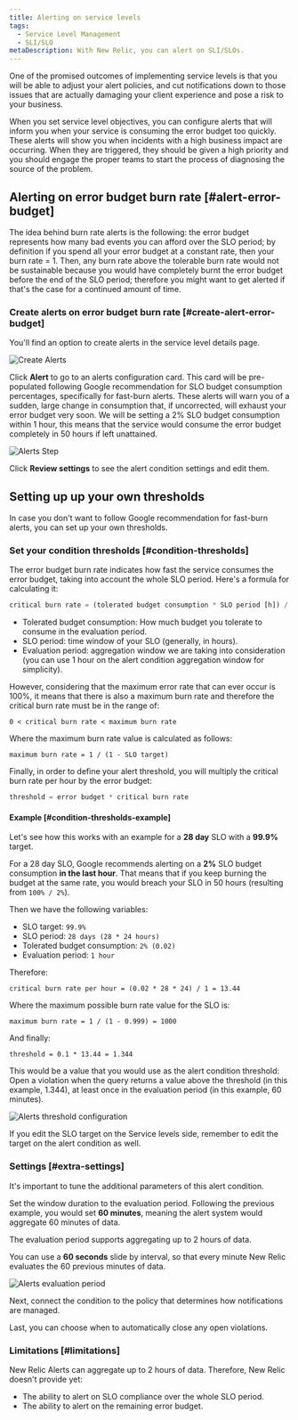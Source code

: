 ```yaml
---
title: Alerting on service levels
tags:
  - Service Level Management
  - SLI/SLO
metaDescription: With New Relic, you can alert on SLI/SLOs.
---
```






One of the promised outcomes of implementing service levels is that you will be able to adjust your alert policies, and cut notifications down to those issues that are actually damaging your client experience and pose a risk to your business.

When you set service level objectives, you can configure alerts that will inform you when your service is consuming the error budget too quickly. These alerts will show you when incidents with a high business impact are occurring. When they are triggered, they should be given a high priority and you should engage the proper teams to start the process of diagnosing the source of the problem.

## Alerting on error budget burn rate [#alert-error-budget]

The idea behind burn rate alerts is the following: the error budget represents how many bad events you can afford over the SLO period; by definition if you spend all your error budget at a constant rate, then your burn rate = 1. Then, any burn rate above the tolerable burn rate would not be sustainable because you would have completely burnt the error budget before the end of the SLO period; therefore you might want to get alerted if that's the case for a continued amount of time. 

### Create alerts on error budget burn rate [#create-alert-error-budget]

You'll find an option to create alerts in the service level details page.

<img
  title="Alerts CTA.png"
  alt="Create Alerts"
  src={slmCreateAlertsButton}
/>

Click **Alert** to go to an alerts configuration card. This card will be pre-populated following Google recommendation for SLO budget consumption percentages, specifically for fast-burn alerts. These alerts will warn you of a sudden, large change in consumption that, if uncorrected, will exhaust your error budget very soon. We will be setting a 2% SLO budget consumption within 1 hour, this means that the service would consume the error budget completely in 50 hours if left unattained. 

<img
  title="Alerts Step.png"
  alt="Alerts Step"
  src={slmSloAlertConditionSetUpCard}
/>

Click **Review settings** to see the alert condition settings and edit them.

## Setting up up your own thresholds

In case you don't want to follow Google recommendation for fast-burn alerts, you can set up your own thresholds.

### Set your condition thresholds [#condition-thresholds]

The error budget burn rate indicates how fast the service consumes the error budget, taking into account the whole SLO period. Here's a formula for calculating it:

```sql
critical burn rate = (tolerated budget consumption * SLO period [h]) / (evaluation period [h])
```

* Tolerated budget consumption: How much budget you tolerate to consume in the evaluation period. 
* SLO period: time window of your SLO (generally, in hours).
* Evaluation period: aggregation window we are taking into consideration (you can use 1 hour on the alert condition aggregation window for simplicity).

However, considering that the maximum error rate that can ever occur is 100%, it means that there is also a maximum burn rate and therefore the critical burn rate must be in the range of:
```
0 < critical burn rate < maximum burn rate
```

Where the maximum burn rate value is calculated as follows:
```
maximum burn rate = 1 / (1 - SLO target)
```

Finally, in order to define your alert threshold, you will multiply the critical burn rate per hour by the error budget:

```sql
threshold = error budget * critical burn rate 
```

#### Example [#condition-thresholds-example]

Let's see how this works with an example for a **28 day** SLO with a **99.9%** target.

For a 28 day SLO, Google recommends alerting on a **2%** SLO budget consumption **in the last hour**. That means that if you keep burning the budget at the same rate, you would breach your SLO in 50 hours (resulting from `100% / 2%`).

Then we have the following variables:
* SLO target: `99.9%`
* SLO period: `28 days (28 * 24 hours)`
* Tolerated budget consumption: `2% (0.02)`
* Evaluation period: `1 hour`

Therefore:
```
critical burn rate per hour = (0.02 * 28 * 24) / 1 = 13.44
```

Where the maximum possible burn rate value for the SLO is:
```
maximum burn rate = 1 / (1 - 0.999) = 1000
```

And finally:
```
threshold = 0.1 * 13.44 = 1.344
```

This would be a value that you would use as the alert condition threshold: Open a violation when the query returns a value above the threshold (in this example, 1.344), at least once in the evaluation period (in this example, 60 minutes).

<img
  title="Alerts threshold.png"
  alt="Alerts threshold configuration"
  src={alertsConditionThresholdsSlm}
/>

<Callout variant="important">
If you edit the SLO target on the Service levels side, remember to edit the target on the alert condition as well.
</Callout>

### Settings [#extra-settings]

It's important to tune the additional parameters of this alert condition. 

Set the window duration to the evaluation period. Following the previous example, you would set **60 minutes**, meaning the alert system would aggregate 60 minutes of data.

<Callout variant="important">
The evaluation period supports aggregating up to 2 hours of data.
</Callout>

You can use a **60 seconds** slide by interval, so that every minute New Relic evaluates the 60 previous minutes of data.

<img
  title="Alerts period.png"
  alt="Alerts evaluation period"
  src={alertsAdvancedSignalSettingsSlm}
/>

Next, connect the condition to the policy that determines how notifications are managed. 

Last, you can choose when to automatically close any open violations.

### Limitations [#limitations]

New Relic Alerts can aggregate up to 2 hours of data. Therefore, New Relic doesn't provide yet:
* The ability to alert on SLO compliance over the whole SLO period.
* The ability to alert on the remaining error budget.

